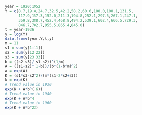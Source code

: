 ```{r}
year = 1920:1952
Y = c(8.7,19.8,24.7,32.5,42.2,58.2,60.6,100.0,100.1,131.5,
      117.9,157.3,152.0,211.3,194.8,252.1,297.6,267.1,247.1,
      359.8,388.7,452.4,468.8,494.2,539.1,602.4,666.5,729.3,
      846.7,782.7,955.5,865.4,845.0)
t = year-1936
y = log(Y)
data.frame(year,Y,t,y)
m = 11
s1 = sum(y[1:11])
s2 = sum(y[12:22])
s3 = sum(y[23:33])
b = ((s2-s3)/(s1-s2))^(1/m)
A = ((s1-s2)*(1-b))/(b*(1-b^m)^2)
a = exp(A)
K = (s1*s3-s2^2)/(m*(s1-2*s2+s3))
k = exp(K)
# Trend value in 1930
exp(K + A*b^(-6))
# Trend value in 1940
exp(K + A*b^4)
# Trend value in 1960
exp(K + A*b^22)
```

